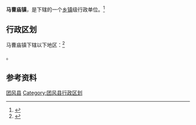 {{中国乡级行政区|42/11/21/104/000}}

'''马曹庙镇'''，是{{PRC admin/fullname|42/11/21/104/000|3}}下辖的一个[[乡镇|乡镇]]级行政单位。<ref>{{PRC admin/ref sgc|{{PRC admin/parent|42/11/21/104/000}}}}</ref>

== 行政区划 ==

马曹庙镇下辖以下地区：<ref>{{PRC admin/ref sgc|42/11/21/104/000}}</ref>

{{PRC admin/children|42/11/21/104/000}}。

== 参考资料 ==

{{reflist}}

{{湖北省黄冈市团风县行政区划}}
{{湖北行政区划小作品}}
[[Category:黄冈建制镇|团风县]]
[[Category:团风县行政区划|Category:团风县行政区划]]